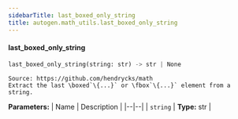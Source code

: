```yaml
---
sidebarTitle: last_boxed_only_string
title: autogen.math_utils.last_boxed_only_string
---
```


<code class="doc-symbol doc-symbol-heading doc-symbol-function"></code>
#### last_boxed_only_string

```python
last_boxed_only_string(string: str) -> str | None
```

    Source: https://github.com/hendrycks/math
    Extract the last \boxed`\{...}` or \fbox`\{...}` element from a string.

<b>Parameters:</b>
| Name | Description |
|--|--|
| `string` | **Type:** str |

<br />